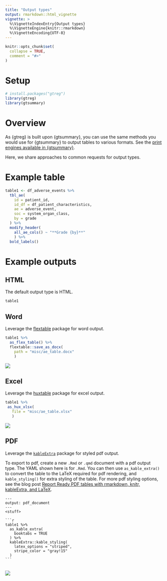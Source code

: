 ```yaml
---
title: "Output types"
output: rmarkdown::html_vignette
vignette: >
  %\VignetteIndexEntry{Output types}
  %\VignetteEngine{knitr::rmarkdown}
  %\VignetteEncoding{UTF-8}
---
```


```r
knitr::opts_chunk$set(
  collapse = TRUE,
  comment = "#>"
)
```

# Setup

```r
# install.packages("gtreg")
library(gtreg)
library(gtsummary)
```

# Overview

As {gtreg} is built upon {gtsummary}, you can use the same methods you
would use for {gtsummary} to output tables to various formats. See
the [print engines available in {gtsummary}](https://www.danieldsjoberg.com/gtsummary/#gtsummary--r-markdown).

Here, we share approaches to common requests for output types.

# Example table

```r
table1 <- df_adverse_events %>% 
  tbl_ae(
    id = patient_id,
    id_df = df_patient_characteristics,
    ae = adverse_event,
    soc = system_organ_class, 
    by = grade
  ) %>% 
  modify_header(
    all_ae_cols() ~ "**Grade {by}**"
    ) %>%
  bold_labels()
```

# Example outputs

## HTML

The default output type is HTML.

```r
table1
```

## Word

Leverage the [flextable](https://ardata-fr.github.io/flextable-book/) package for word output.

```r
table1 %>%  
  as_flex_table() %>% 
  flextable::save_as_docx(
    path = "misc/ae_table.docx"
    )
```


![](misc/out_word.png)

## Excel

Leverage the [huxtable](https://hughjonesd.github.io/huxtable/) package for excel output.


```r
table1 %>%  
 as_hux_xlsx(
   file = "misc/ae_table.xlsx"
   )
```

![](misc/out_excel.png)


## PDF

Leverage the [`kableExtra`](https://cran.r-project.org/web/packages/kableExtra/vignettes/awesome_table_in_pdf.pdf) package for styled pdf output.

To export to pdf, create a new `.Rmd` or `.qmd` document with a pdf output type.
The YAML shown here is for `.Rmd`. You can then use `as_kable_extra()` to
convert the table to the LaTeX required for pdf rendering, and `kable_styling()` for 
extra styling of the table. For more pdf styling options, see the blog post 
[Report Ready PDF tables with rmarkdown, knitr, kableExtra, and LaTeX](https://www.pipinghotdata.com/posts/2022-01-24-report-ready-pdf-tables-with-rmarkdown-knitr-kableextra-and-latex/).


````verbatim
---
output: pdf_document
---
<stuff>  
  
```r
table1 %>% 
  as_kable_extra(
    booktabs = TRUE
  ) %>% 
  kableExtra::kable_styling(
    latex_options = "striped",
    stripe_color = "gray!15"
  )
```  
  
````

![](misc/out_pdf.png)

